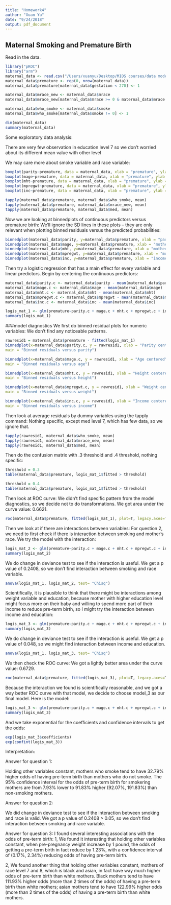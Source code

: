 ```yaml
---
title: "Homework4"
author: "Xuan Yu"
date: "9/24/2018"
output: pdf_document
---
```


## Maternal Smoking and Premature Birth
Read in the data.
```r
library("pROC")
library("arm")
maternal_data <- read.csv("/Users/xuanyu/Desktop/MIDS courses/data modeling/HW/HW4/smoking.csv")
maternal_data$premature <- rep(0, nrow(maternal_data))
maternal_data$premature[maternal_data$gestation < 270] <- 1

maternal_data$mrace_new <- maternal_data$mrace
maternal_data$mrace_new[maternal_data$mrace >= 0 & maternal_data$mrace <= 5] <- 5

maternal_data$who_smoke <- maternal_data$smoke
maternal_data$who_smoke[maternal_data$smoke != 0] <- 1

dim(maternal_data)
summary(maternal_data)
```

Some exploratory data analysis: 

There are very few observation in education level 7 so we don't worried about its different mean value with other level

We may care more about smoke variable and race variable:
```r
boxplot(parity~premature, data = maternal_data, xlab = "premature", ylab = "parity")
boxplot(mage~premature, data = maternal_data, xlab = "premature", ylab = "mother's age")
boxplot(mht~premature, data = maternal_data, xlab = "premature", ylab = "mother's height")
boxplot(mpregwt~premature, data = maternal_data, xlab = "premature", ylab = "mother's weight")
boxplot(inc~premature, data = maternal_data, xlab = "premature", ylab = "income")

tapply(maternal_data$premature, maternal_data$who_smoke, mean)
tapply(maternal_data$premature, maternal_data$mrace_new, mean)
tapply(maternal_data$premature, maternal_data$med, mean)
```

Now we are looking at binnedplots of continuous predictors versus premature birth:
We'll ignore the SD lines in these plots -- they are only relevant when plotting binned residuals
versus the predicted probabilities:

```r
binnedplot(maternal_data$parity, y=maternal_data$premature, xlab = "parity", ylab = "premature")
binnedplot(maternal_data$mage, y=maternal_data$premature, xlab = "mother's age", ylab = "premature")
binnedplot(maternal_data$mht, y=maternal_data$premature, xlab = "mother's height", ylab = "premature")
binnedplot(maternal_data$mpregwt, y=maternal_data$premature, xlab = "mother's weight", ylab = "premature")
binnedplot(maternal_data$inc, y=maternal_data$premature, xlab = "income", ylab = "premature")
```

Then try a logistic regression that has a main effect for every variable and linear
predictors. Begin by centering the continuous predictors:
```r
maternal_data$parity.c <- maternal_data$parity - mean(maternal_data$parity)
maternal_data$mage.c <- maternal_data$mage - mean(maternal_data$mage)
maternal_data$mht.c <- maternal_data$mht - mean(maternal_data$mht)
maternal_data$mpregwt.c <- maternal_data$mpregwt - mean(maternal_data$mpregwt)
maternal_data$inc.c <- maternal_data$inc - mean(maternal_data$inc)

logis_mat_1 <- glm(premature~parity.c + mage.c + mht.c + mpregwt.c + inc.c + who_smoke + as.factor(mrace_new) + as.factor(med), data = maternal_data, family = binomial)
summary(logis_mat_1)
```
###model diagnostics
We first do binned residual plots for numeric variables:
We don't find any noticeable patterns.
```r
rawresid1 = maternal_data$premature - fitted(logis_mat_1)
binnedplot(x=maternal_data$parity.c, y = rawresid1, xlab = "Parity centered", ylab = "Residuals",
main = "Binned residuals versus parity")

binnedplot(x=maternal_data$mage.c, y = rawresid1, xlab = "Age centered", ylab = "Residuals",
main = "Binned residuals versus age")

binnedplot(x=maternal_data$mht.c, y = rawresid1, xlab = "Height centered", ylab = "Residuals",
main = "Binned residuals versus height")

binnedplot(x=maternal_data$mpregwt.c, y = rawresid1, xlab = "Weight centered", ylab = "Residuals",
main = "Binned residuals versus weight")

binnedplot(x=maternal_data$inc.c, y = rawresid1, xlab = "Income centered", ylab = "Residuals",
main = "Binned residuals versus income")
```
Then look at average residuals by dummy variables using the tapply command:
Nothing specific, except med level 7, which has few data, so we ignore that.
```r
tapply(rawresid1, maternal_data$who_smoke, mean)
tapply(rawresid1, maternal_data$mrace_new, mean)
tapply(rawresid1, maternal_data$med, mean)
```

Then do the confusion matrix with .3 threshold and .4 threshold, nothing specific:
```r
threshold = 0.3
table(maternal_data$premature, logis_mat_1$fitted > threshold)

threshold = 0.4
table(maternal_data$premature, logis_mat_1$fitted > threshold)
```

Then look at ROC curve:
We didn't find specific pattern from the model diagnostics, so we decide not to do transformations. We got area under the curve value: 0.6621.
```r
roc(maternal_data$premature, fitted(logis_mat_1), plot=T, legacy.axes=T)
```
Then we look at if there are interactions between variables:
For question 2, we need to first check if there is interaction between smoking and mother's race.
We try the model with the interaction:
```r
logis_mat_2 <- glm(premature~parity.c + mage.c + mht.c + mpregwt.c + inc.c + who_smoke * as.factor(mrace_new) + as.factor(med), data = maternal_data, family = binomial)
summary(logis_mat_2)
```
We do change in deviance test to see if the interaction is useful. We get a p value of 0.2408, so we don't find interaction between smoking and race variable.
```r
anova(logis_mat_1, logis_mat_2, test= "Chisq")
```

Scientifically, it is plausible to think that there might be interactions among weight variable and education, because mother with higher education level might focus more on their baby and willing to spend more part of their income to reduce pre-term birth, so I might try the interaction between income and education:
```r
logis_mat_3 <- glm(premature~parity.c + mage.c + mht.c + mpregwt.c + inc.c * as.factor(med) + who_smoke + as.factor(mrace_new), data = maternal_data, family = binomial)
summary(logis_mat_3)
```
We do change in deviance test to see if the interaction is useful. We get a p value of 0.048, so we might find interaction between income and education.
```r
anova(logis_mat_1, logis_mat_3, test= "Chisq")
```
We then check the ROC curve:
We got a lightly better area under the curve value: 0.6729.
```r
roc(maternal_data$premature, fitted(logis_mat_3), plot=T, legacy.axes=T)
```
Because the interaction we found is scientifically reasonable, and we got a way better ROC curve with that model, we decide to choose model_3 as our final model.
Here is the model:
```r
logis_mat_3 <- glm(premature~parity.c + mage.c + mht.c + mpregwt.c + inc.c * as.factor(med) + who_smoke + as.factor(mrace_new), data = maternal_data, family = binomial)
summary(logis_mat_3)
```
And we take exponential for the coefficients and confidence intervals to get the odds:
```r
exp(logis_mat_3$coefficients)
exp(confint(logis_mat_3))
```
Interpretation:

Answer for question 1:

Holding other variables constant, mothers who smoke tend to have 32.79% higher odds of having pre-term birth than mothers who do not smoke. The 95% confidence interval for the odds of pre-term birth for smokering mothers are from 7.93% lower to 91.83% higher (92.07%, 191.83%) than non-smoking mothers.

Answer for question 2:

We did change in deviance test to see if the interaction between smoking and race is valid. We got a p value of 0.2408 > 0.05, so we don't find interaction between smoking and race variable.

Answer for question 3:
I found several interesting associations with the odds of pre-term birth:
1, We found it interesting that holding other variables constant, when pre-pregnancy weight increase by 1 pound, the odds of getting a pre-term birth in fact reduce by 1.23%, with a confidence interval of (0.17%, 2.34%) reducing odds of having pre-term birth.

2, We found another thing that holding other variables constant, mothers of race level 7 and 8, which is black and asian, in fact have way much higher odds of pre-term birth than white mothers. Black mothers tend to have 111.93% higher odds (more than 2 times of the odds) of having a pre-term birth than white mothers; asian mothers tend to have 122.99% higher odds (more than 2 times of the odds) of having a pre-term birth than white mothers.